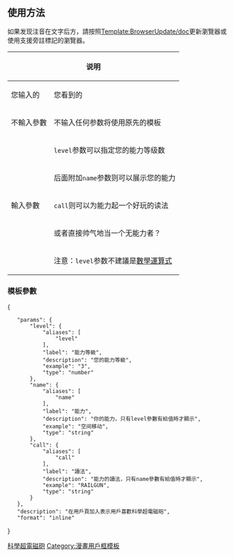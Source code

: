 <includeonly><!-- 在這裡加入模板的保護標識 --></includeonly><noinclude>{{Documentation subpage}}</noinclude>
<!-- 在本行下編輯模板說明 -->
{{Ruby notice}}
== 使用方法 ==
如果发现注音在文字后方，請按照[[Template:BrowserUpdate/doc]]更新瀏覽器或使用支援旁註標記的瀏覽器。
{| class="wikitable"
! colspan="2" rowspan="2"|说明 !! colspan="2"|示例
|-
! 您输入的 !! 您看到的
|-
!不輸入參數
| 不输入任何参数将使用原先的模板||{{tl|User 超电磁炮}}||{{User 超电磁炮|nocat=1}}
|-
!rowspan="5"|輸入參數
|<code>level</code>参数可以指定您的能力等级数||{{tl|User 超电磁炮|<nowiki>level=3</nowiki>}}||{{User 超电磁炮|level=3|nocat=1}}
|-
|后面附加<code>name</code>参数则可以展示您的能力||{{tl|User 超电磁炮|<nowiki>level=4|name=空间移动</nowiki>}}||{{User 超电磁炮|level=4|name=空间移动|nocat=1}}
|-
|<code>call</code>则可以为能力起一个好玩的读法||{{tl|User 超电磁炮|<nowiki>level=5|name=超电磁炮|call=RAILGUN</nowiki>}}|||{{User 超电磁炮|level=5|name=超电磁炮|call=RAILGUN|nocat=1}}
|-
|或者直接帅气地当一个无能力者？|||{{tl|User 超电磁炮|<nowiki>level=0</nowiki>}}|||{{User 超电磁炮|level=0|nocat=1}}
|-
|注意：<code>level</code>参数不建議是[[Help:计算|數學運算式]]|||{{tl|User 超电磁炮|<nowiki>level=1/0</nowiki>}}|||{{User 超电磁炮|level=1/0|nocat=1}}
|}
=== 模板參數 ===
<templatedata>
{
	"params": {
		"level": {
			"aliases": [
				"level"
			],
			"label": "能力等級",
			"description": "您的能力等級",
			"example": "3",
			"type": "number"
		},
		"name": {
			"aliases": [
				"name"
			],
			"label": "能力",
			"description": "你的能力，只有level參數有給值時才顯示",
			"example": "空间移动",
			"type": "string"
		},
		"call": {
			"aliases": [
				"call"
			],
			"label": "讀法",
			"description": "能力的讀法，只有name參數有給值時才顯示",
			"example": "RAILGUN",
			"type": "string"
		}
	},
	"description": "在用戶頁加入{{User 超電磁砲}}表示用戶喜歡科學超電磁砲",
	"format": "inline"
}
</templatedata>

<includeonly>
<!-- 本行下加入模板的分類 -->
[[Category:書本用戶框模板|科學超電磁砲]]
[[Category:漫畫用戶框模板]]
</includeonly>